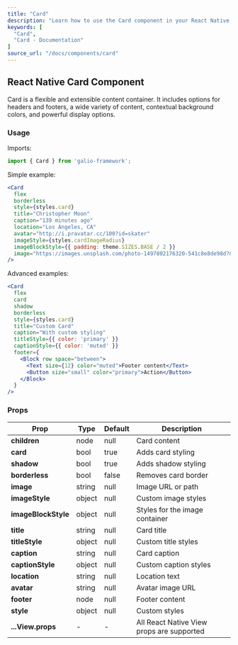 ```yaml
---
title: "Card"
description: "Learn how to use the Card component in your React Native applications with Galio Framework."
keywords: [
  "Card",
  "Card - Documentation"
]
source_url: "/docs/components/card"
---
```


## React Native Card Component

Card is a flexible and extensible content container. It includes options for headers and footers, a wide variety of content, contextual background colors, and powerful display options.

### Usage

Imports:

```jsx
import { Card } from 'galio-framework';
```

Simple example:

```jsx
<Card
  flex
  borderless
  style={styles.card}
  title="Christopher Moon"
  caption="139 minutes ago"
  location="Los Angeles, CA"
  avatar="http://i.pravatar.cc/100?id=skater"
  imageStyle={styles.cardImageRadius}
  imageBlockStyle={{ padding: theme.SIZES.BASE / 2 }}
  image="https://images.unsplash.com/photo-1497802176320-541c8e8de98d?&w=1600&h=900&fit=crop&crop=entropy&q=300"
/>
```

Advanced examples:

```jsx
<Card
  flex
  card
  shadow
  borderless
  style={styles.card}
  title="Custom Card"
  caption="With custom styling"
  titleStyle={{ color: 'primary' }}
  captionStyle={{ color: 'muted' }}
  footer={
    <Block row space="between">
      <Text size={12} color="muted">Footer content</Text>
      <Button size="small" color="primary">Action</Button>
    </Block>
  }
/>
```

### Props

| Prop            | Type         | Default | Description                                                                                          |
| --------------- | ------------ | ------- | ---------------------------------------------------------------------------------------------------- |
| **children**    | node         | null    | Card content                                                                                          |
| **card**        | bool         | true    | Adds card styling                                                                                     |
| **shadow**      | bool         | true    | Adds shadow styling                                                                                   |
| **borderless**  | bool         | false   | Removes card border                                                                                   |
| **image**       | string       | null    | Image URL or path                                                                                     |
| **imageStyle**  | object       | null    | Custom image styles                                                                                   |
| **imageBlockStyle** | object   | null    | Styles for the image container                                                                        |
| **title**       | string       | null    | Card title                                                                                            |
| **titleStyle**  | object       | null    | Custom title styles                                                                                   |
| **caption**     | string       | null    | Card caption                                                                                          |
| **captionStyle**| object       | null    | Custom caption styles                                                                                 |
| **location**    | string       | null    | Location text                                                                                         |
| **avatar**      | string       | null    | Avatar image URL                                                                                      |
| **footer**      | node         | null    | Footer content                                                                                        |
| **style**       | object       | null    | Custom styles                                                                                         |
| **...View.props**| -           | -       | All React Native View props are supported                                                             |